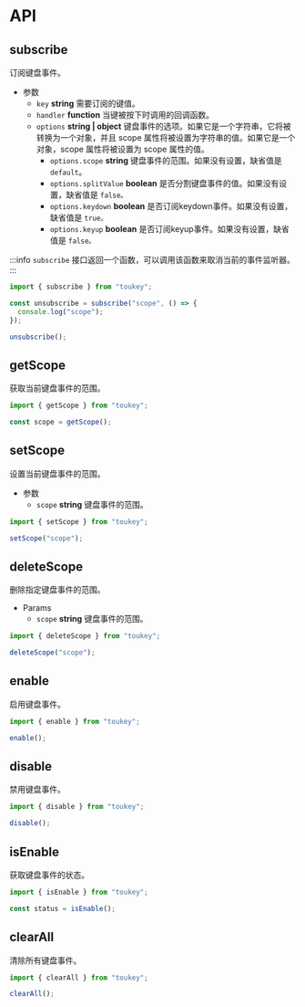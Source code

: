 # API

## subscribe

订阅键盘事件。

- 参数
  - `key` **string** 需要订阅的键值。
  - `handler` **function** 当键被按下时调用的回调函数。
  - `options` **string | object** 键盘事件的选项。如果它是一个字符串，它将被转换为一个对象，并且 scope 属性将被设置为字符串的值。如果它是一个对象，scope 属性将被设置为 scope 属性的值。
    - `options.scope` **string** 键盘事件的范围。如果没有设置，缺省值是 `default`。
    - `options.splitValue` **boolean** 是否分割键盘事件的值。如果没有设置，缺省值是 `false。`
    - `options.keydown` **boolean** 是否订阅keydown事件。如果没有设置，缺省值是 `true。`
    - `options.keyup` **boolean** 是否订阅keyup事件。如果没有设置，缺省值是 `false。`

:::info
`subscribe` 接口返回一个函数，可以调用该函数来取消当前的事件监听器。
:::

```javascript
import { subscribe } from "toukey";

const unsubscribe = subscribe("scope", () => {
  console.log("scope");
});

unsubscribe();
```

## getScope

获取当前键盘事件的范围。

```javascript
import { getScope } from "toukey";

const scope = getScope();
```

## setScope

设置当前键盘事件的范围。

- 参数
  - `scope` **string** 键盘事件的范围。

```javascript
import { setScope } from "toukey";

setScope("scope");
```

## deleteScope

删除指定键盘事件的范围。

- Params
  - `scope` **string** 键盘事件的范围。

```javascript
import { deleteScope } from "toukey";

deleteScope("scope");
```

## enable

启用键盘事件。

```javascript
import { enable } from "toukey";

enable();
```

## disable

禁用键盘事件。

```javascript
import { disable } from "toukey";

disable();
```

## isEnable

获取键盘事件的状态。

```javascript
import { isEnable } from "toukey";

const status = isEnable();
```

## clearAll

清除所有键盘事件。

```javascript
import { clearAll } from "toukey";

clearAll();
```
